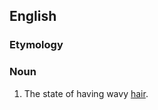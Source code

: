==English==

===Etymology===
{{suffix|cymotrichous|alt1=cymotrich(ous)|y|lang=en}}

===Noun===
{{en-noun|-}}

# {{lb|en|anthropology}} The state of having wavy [[hair]].